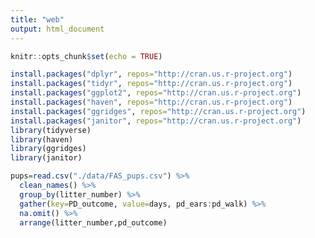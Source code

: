 ```yaml
---
title: "web"
output: html_document
---
```


```r
knitr::opts_chunk$set(echo = TRUE)
```

```r
install.packages("dplyr", repos="http://cran.us.r-project.org")
install.packages("tidyr", repos="http://cran.us.r-project.org")
install.packages("ggplot2", repos="http://cran.us.r-project.org")
install.packages("haven", repos="http://cran.us.r-project.org")
install.packages("ggridges", repos="http://cran.us.r-project.org")
install.packages("janitor", repos="http://cran.us.r-project.org")
library(tidyverse)
library(haven)
library(ggridges)
library(janitor)
```

```r
pups=read.csv("./data/FAS_pups.csv") %>%
  clean_names() %>%
  group_by(litter_number) %>%
  gather(key=PD_outcome, value=days, pd_ears:pd_walk) %>%
  na.omit() %>%
  arrange(litter_number,pd_outcome)

```
